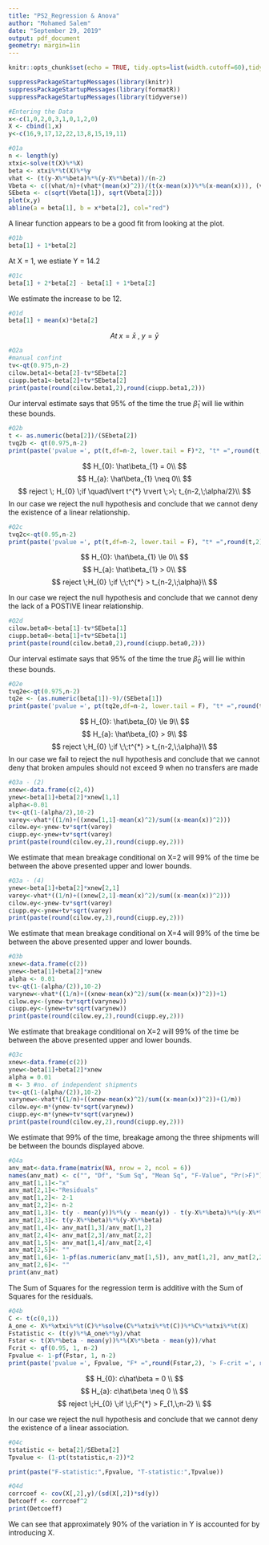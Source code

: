 ```yaml
---
title: "PS2_Regression & Anova"
author: "Mohamed Salem"
date: "September 29, 2019"
output: pdf_document
geometry: margin=1in
---
```


```r
knitr::opts_chunk$set(echo = TRUE, tidy.opts=list(width.cutoff=60),tidy=TRUE,fig.height = 4.4, fig.width = 6, fig.align = 'center')
```

```r
suppressPackageStartupMessages(library(knitr))
suppressPackageStartupMessages(library(formatR))
suppressPackageStartupMessages(library(tidyverse))
```

```r
#Entering the Data
x<-c(1,0,2,0,3,1,0,1,2,0)
X <- cbind(1,x)
y<-c(16,9,17,12,22,13,8,15,19,11)

#Q1a
n <- length(y)
xtxi<-solve(t(X)%*%X)
beta <- xtxi%*%t(X)%*%y
vhat <- (t(y-X%*%beta)%*%(y-X%*%beta))/(n-2)
Vbeta <- c((vhat/n)+(vhat*(mean(x)^2))/(t(x-mean(x))%*%(x-mean(x))), (vhat/(t(x-mean(x))%*%(x-mean(x)))))
SEbeta <- c(sqrt(Vbeta[1]), sqrt(Vbeta[2]))
plot(x,y)
abline(a = beta[1], b = x*beta[2], col="red")
```

A linear function appears to be a good fit from looking at the plot.\newpage

```r
#Q1b
beta[1] + 1*beta[2]
```

At X = 1, we estiate Y = 14.2

```r
#Q1c
beta[1] + 2*beta[2] - beta[1] + 1*beta[2]
```

We estimate the increase to be 12.

```r
#Q1d
beta[1] + mean(x)*beta[2]
```
$$
At \; x = \bar x\;, \;y = \bar y
$$

```r
#Q2a
#manual confint
tv<-qt(0.975,n-2)
cilow.beta1<-beta[2]-tv*SEbeta[2]
ciupp.beta1<-beta[2]+tv*SEbeta[2]
print(paste(round(cilow.beta1,2),round(ciupp.beta1,2)))
```

Our interval estimate says that 95% of the time the true $\hat\beta_{1}$ will lie within these bounds.


```r
#Q2b
t <- as.numeric(beta[2])/(SEbeta[2])
tvq2b <- qt(0.975,n-2)
print(paste('pvalue =', pt(t,df=n-2, lower.tail = F)*2, "t* =",round(t,2), '> t-crit =', round(tvq2b,2)))
```
$$
H_{0}: \hat\beta_{1} = 0\\
$$
$$
H_{a}: \hat\beta_{1} \neq 0\\
$$
$$
reject \; H_{0} \;if \quad\lvert t^{*} \rvert \;>\;  t_{n-2,\;\alpha/2}\\
$$
In our case we reject the null hypothesis and conclude that we cannot deny the existence of a linear relationship.

```r
#Q2c
tvq2c<-qt(0.95,n-2)
print(paste('pvalue =', pt(t,df=n-2, lower.tail = F), "t* =",round(t,2), '> t-crit =', round(tvq2c,2)))
```
$$
H_{0}: \hat\beta_{1} \le 0\\
$$
$$
H_{a}: \hat\beta_{1} > 0\\
$$
$$
reject \;H_{0} \;if \;\;t^{*} >  t_{n-2,\;\alpha}\\
$$

In our case we reject the null hypothesis and conclude that we cannot deny the lack of a POSTIVE linear relationship.

```r
#Q2d
cilow.beta0<-beta[1]-tv*SEbeta[1]
ciupp.beta0<-beta[1]+tv*SEbeta[1]
print(paste(round(cilow.beta0,2),round(ciupp.beta0,2)))
```

Our interval estimate says that 95% of the time the true $\hat\beta_{0}$ will lie within these bounds.


```r
#Q2e
tvq2e<-qt(0.975,n-2)
tq2e <- (as.numeric(beta[1])-9)/(SEbeta[1])
print(paste('pvalue =', pt(tq2e,df=n-2, lower.tail = F), "t* =",round(tq2e,2), '< t-crit =', round(tvq2e,2)))
```
$$
H_{0}: \hat\beta_{0} \le 9\\
$$
$$
H_{a}: \hat\beta_{0} > 9\\
$$
$$
reject \;H_{0} \;if \;\;t^{*} >  t_{n-2,\;\alpha}\\
$$
In our case we fail to reject the null hypothesis and conclude that we cannot deny that broken ampules should not exceed 9 when no transfers are made

```r
#Q3a - (2)
xnew<-data.frame(c(2,4))
ynew<-beta[1]+beta[2]*xnew[1,1]
alpha<-0.01
tv<-qt(1-(alpha/2),10-2)
varey<-vhat*((1/n)+((xnew[1,1]-mean(x)^2)/sum((x-mean(x))^2)))
cilow.ey<-ynew-tv*sqrt(varey)
ciupp.ey<-ynew+tv*sqrt(varey)
print(paste(round(cilow.ey,2),round(ciupp.ey,2)))
```

We estimate that mean breakage conditional on X=2 will 99% of the time be between the above presented upper and lower bounds.

```r
#Q3a - (4)
ynew<-beta[1]+beta[2]*xnew[2,1]
varey<-vhat*((1/n)+((xnew[2,1]-mean(x)^2)/sum((x-mean(x))^2)))
cilow.ey<-ynew-tv*sqrt(varey)
ciupp.ey<-ynew+tv*sqrt(varey)
print(paste(round(cilow.ey,2),round(ciupp.ey,2)))
```

We estimate that mean breakage conditional on X=4 will 99% of the time be between the above presented upper and lower bounds.

```r
#Q3b
xnew<-data.frame(c(2))
ynew<-beta[1]+beta[2]*xnew
alpha <- 0.01
tv<-qt(1-(alpha/(2)),10-2)
varynew<-vhat*((1/n)+((xnew-mean(x)^2)/sum((x-mean(x))^2))+1)
cilow.ey<-(ynew-tv*sqrt(varynew))
ciupp.ey<-(ynew+tv*sqrt(varynew))
print(paste(round(cilow.ey,2),round(ciupp.ey,2)))
```

We estimate that breakage conditional on X=2 will 99% of the time be between the above presented upper and lower bounds.

```r
#Q3c
xnew<-data.frame(c(2))
ynew<-beta[1]+beta[2]*xnew
alpha = 0.01
m <- 3 #no. of independent shipments
tv<-qt(1-(alpha/(2)),10-2)
varynew<-vhat*((1/n)+((xnew-mean(x)^2)/sum((x-mean(x))^2))+(1/m))
cilow.ey<-m*(ynew-tv*sqrt(varynew))
ciupp.ey<-m*(ynew+tv*sqrt(varynew))
print(paste(round(cilow.ey,2),round(ciupp.ey,2)))
```

We estimate that 99% of the time, breakage among the three shipments will be between the bounds displayed above.

```r
#Q4a
anv_mat<-data.frame(matrix(NA, nrow = 2, ncol = 6))
names(anv_mat) <- c("", "Df", "Sum Sq", "Mean Sq", "F-Value", "Pr(>F)")
anv_mat[1,1]<-"x"
anv_mat[2,1]<-"Residuals"
anv_mat[1,2]<- 2-1
anv_mat[2,2]<- n-2
anv_mat[1,3]<- t(y - mean(y))%*%(y - mean(y)) - t(y-X%*%beta)%*%(y-X%*%beta)
anv_mat[2,3]<- t(y-X%*%beta)%*%(y-X%*%beta)
anv_mat[1,4]<- anv_mat[1,3]/anv_mat[1,2]
anv_mat[2,4]<- anv_mat[2,3]/anv_mat[2,2]
anv_mat[1,5]<- anv_mat[1,4]/anv_mat[2,4]
anv_mat[2,5]<- ""
anv_mat[1,6]<- 1-pf(as.numeric(anv_mat[1,5]), anv_mat[1,2], anv_mat[2,2])
anv_mat[2,6]<- ""
print(anv_mat)
```

The Sum of Squares for the regression term is additive with the Sum of Squares for the residuals.

```r
#Q4b
C <- t(c(0,1))
A_one <- X%*%xtxi%*%t(C)%*%solve(C%*%xtxi%*%t(C))%*%C%*%xtxi%*%t(X)
Fstatistic <- (t(y)%*%A_one%*%y)/vhat
Fstar <- t(X%*%beta - mean(y))%*%(X%*%beta - mean(y))/vhat
Fcrit <- qf(0.95, 1, n-2)
Fpvalue <- 1-pf(Fstar, 1, n-2)
print(paste('pvalue =', Fpvalue, "F* =",round(Fstar,2), '> F-crit =', round(Fcrit,2)))
```

$$
H_{0}: c\hat\beta = 0   \\
$$
$$
H_{a}: c\hat\beta \neq 0   \\
$$
$$
reject \;H_{0} \;if \;\;F^{*} >  F_{1,\;n-2}  \\
$$

In our case we reject the null hypothesis and conclude that we cannot deny the existence of a linear association.
```r
#Q4c
tstatistic <- beta[2]/SEbeta[2]
Tpvalue <- (1-pt(tstatistic,n-2))*2

print(paste("F-statistic:",Fpvalue, "T-statistic:",Tpvalue))
```
```r
#Q4d
corrcoef <- cov(X[,2],y)/(sd(X[,2])*sd(y))
Detcoeff <- corrcoef^2
print(Detcoeff)
```

We can see that approximately 90% of the variation in Y is accounted for by introducing X.